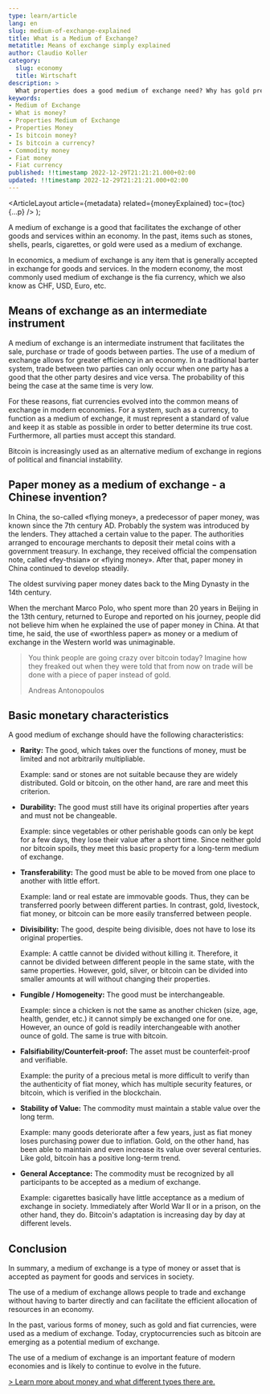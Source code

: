 ```yaml
---
type: learn/article
lang: en
slug: medium-of-exchange-explained
title: What is a Medium of Exchange?
metatitle: Means of exchange simply explained
author: Claudio Koller
category:
  slug: economy
  title: Wirtschaft
description: >
  What properties does a good medium of exchange need? Why has gold prevailed over thousands of years? Find out more in this article.
keywords:
- Medium of Exchange
- What is money?
- Properties Medium of Exchange
- Properties Money
- Is bitcoin money?
- Is bitcoin a currency?
- Commodity money
- Fiat money
- Fiat currency
published: !!timestamp 2022-12-29T21:21:21.000+02:00
updated: !!timestamp 2022-12-29T21:21:21.000+02:00
---
```



  <ArticleLayout
    article={metadata}
    related={moneyExplained}
    toc={toc}
    {...p}
  />
);

A medium of exchange is a good that facilitates the exchange of other goods and services within an economy. In the past, items such as stones, shells, pearls, cigarettes, or gold were used as a medium of exchange. 

In economics, a medium of exchange is any item that is generally accepted in exchange for goods and services. In the modern economy, the most commonly used medium of exchange is the fia currency, which we also know as CHF, USD, Euro, etc.

## Means of exchange as an intermediate instrument

A medium of exchange is an intermediate instrument that facilitates the sale, purchase or trade of goods between parties. The use of a medium of exchange allows for greater efficiency in an economy. In a traditional barter system, trade between two parties can only occur when one party has a good that the other party desires and vice versa. The probability of this being the case at the same time is very low.

For these reasons, fiat currencies evolved into the common means of exchange in modern economies. For a system, such as a currency, to function as a medium of exchange, it must represent a standard of value and keep it as stable as possible in order to better determine its true cost. Furthermore, all parties must accept this standard.

<Callout icon = "💡">
 Bitcoin is increasingly used as an alternative medium of exchange in regions of political and financial instability.
</Callout>

## Paper money as a medium of exchange - a Chinese invention?

In China, the so-called «flying money», a predecessor of paper money, was known since the 7th century AD. Probably the system was introduced by the lenders. They attached a certain value to the paper. The authorities arranged to encourage merchants to deposit their metal coins with a government treasury. In exchange, they received official the compensation note, called «fey-thsian» or «flying money». After that, paper money in China continued to develop steadily.

<Callout icon = "💡">
 The oldest surviving paper money dates back to the Ming Dynasty in the 14th century.
</Callout>

When the merchant Marco Polo, who spent more than 20 years in Beijing in the 13th century, returned to Europe and reported on his journey, people did not believe him when he explained the use of paper money in China. At that time, he said, the use of «worthless paper» as money or a medium of exchange in the Western world was unimaginable.

>You think people are going crazy over bitcoin today? Imagine how they freaked out when they were told that from now on trade will be done with a piece of paper instead of gold.
>
>Andreas Antonopoulos

## Basic monetary characteristics

A good medium of exchange should have the following characteristics:

- **Rarity:** The good, which takes over the functions of money, must be limited and not arbitrarily multipliable.
    
    Example: sand or stones are not suitable because they are widely distributed. Gold or bitcoin, on the other hand, are rare and meet this criterion.
    
- **Durability:** The good must still have its original properties after years and must not be changeable.
    
    Example: since vegetables or other perishable goods can only be kept for a few days, they lose their value after a short time. Since neither gold nor bitcoin spoils, they meet this basic property for a long-term medium of exchange.
    
- **Transferability:** The good must be able to be moved from one place to another with little effort.
    
    Example: land or real estate are immovable goods. Thus, they can be transferred poorly between different parties. In contrast, gold, livestock, fiat money, or bitcoin can be more easily transferred between people.
    
- **Divisibility:** The good, despite being divisible, does not have to lose its original properties.
    
    Example: A cattle cannot be divided without killing it. Therefore, it cannot be divided between different people in the same state, with the same properties. However, gold, silver, or bitcoin can be divided into smaller amounts at will without changing their properties.
    
- **Fungible / Homogeneity:** The good must be interchangeable.
    
    Example: since a chicken is not the same as another chicken (size, age, health, gender, etc.) it cannot simply be exchanged one for one. However, an ounce of gold is readily interchangeable with another ounce of gold. The same is true with bitcoin.
    
- **Falsifiability/Counterfeit-proof:** The asset must be counterfeit-proof and verifiable.
    
    Example: the purity of a precious metal is more difficult to verify than the authenticity of fiat money, which has multiple security features, or bitcoin, which is verified in the blockchain.
    
- **Stability of Value:** The commodity must maintain a stable value over the long term.
    
    Example: many goods deteriorate after a few years, just as fiat money loses purchasing power due to inflation. Gold, on the other hand, has been able to maintain and even increase its value over several centuries. Like gold, bitcoin has a positive long-term trend.
    
- **General Acceptance:** The commodity must be recognized by all participants to be accepted as a medium of exchange.
    
    Example: cigarettes basically have little acceptance as a medium of exchange in society. Immediately after World War II or in a prison, on the other hand, they do. Bitcoin's adaptation is increasing day by day at different levels.

## Conclusion

In summary, a medium of exchange is a type of money or asset that is accepted as payment for goods and services in society. 

The use of a medium of exchange allows people to trade and exchange without having to barter directly and can facilitate the efficient allocation of resources in an economy. 

In the past, various forms of money, such as gold and fiat currencies, were used as a medium of exchange. Today, cryptocurrencies such as bitcoin are emerging as a potential medium of exchange. 

<Callout icon = "💡">
The use of a medium of exchange is an important feature of modern economies and is likely to continue to evolve in the future.
</Callout>

[> Learn more about money and what different types there are.](/learn/economy/money-explained)